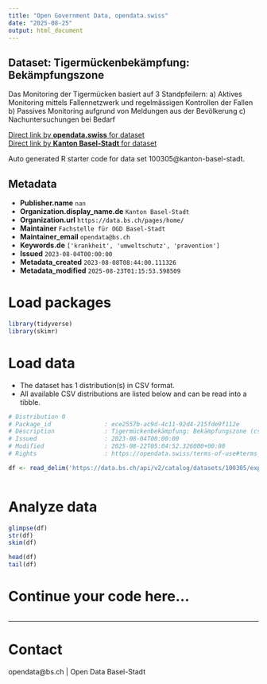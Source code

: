 ```yaml
---
title: "Open Government Data, opendata.swiss"
date: "2025-08-25"
output: html_document
---
```


## Dataset: Tigermückenbekämpfung: Bekämpfungszone

Das Monitoring der Tigermücken basiert auf 3 Standpfeilern: a) Aktives Monitoring mittels Fallennetzwerk und regelmässigen Kontrollen der Fallen b) Passives Monitoring aufgrund von Meldungen aus der Bevölkerung c) Nachuntersuchungen bei Bedarf

[Direct link by **opendata.swiss** for dataset](https://opendata.swiss/de/dataset/tigermuckenbekampfung-bekampfungszone)<br>
[Direct link by **Kanton Basel-Stadt** for dataset](https://data.bs.ch/explore/dataset/100305/)

Auto generated R starter code for data set 100305@kanton-basel-stadt.

## Metadata

- **Publisher.name** `nan`
- **Organization.display_name.de** `Kanton Basel-Stadt`
- **Organization.url** `https://data.bs.ch/pages/home/`
- **Maintainer** `Fachstelle für OGD Basel-Stadt`
- **Maintainer_email** `opendata@bs.ch`
- **Keywords.de** `['krankheit', 'umweltschutz', 'pravention']`
- **Issued** `2023-08-04T00:00:00`
- **Metadata_created** `2023-08-08T08:44:00.111326`
- **Metadata_modified** `2025-08-23T01:15:53.598509`


# Load packages

```r

library(tidyverse)
library(skimr)

```

# Load data

-   The dataset has 1 distribution(s) in CSV format.
-   All available CSV distributions are listed below and can be read into a tibble.

```r

# Distribution 0
# Package_id               : ece2557b-ac9d-4c11-92d4-215fde9f112e
# Description              : Tigermückenbekämpfung: Bekämpfungszone (csv)
# Issued                   : 2023-08-04T00:00:00
# Modified                 : 2025-08-22T05:04:52.326000+00:00
# Rights                   : https://opendata.swiss/terms-of-use#terms_by

df <- read_delim('https://data.bs.ch/api/v2/catalog/datasets/100305/exports/csv?use_labels=true')



```

# Analyze data

```r

glimpse(df)
str(df)
skim(df)

head(df)
tail(df)

```

# Continue your code here...

```r

```

------------------------------------------------------------------------

# Contact

opendata@bs.ch | Open Data Basel-Stadt
